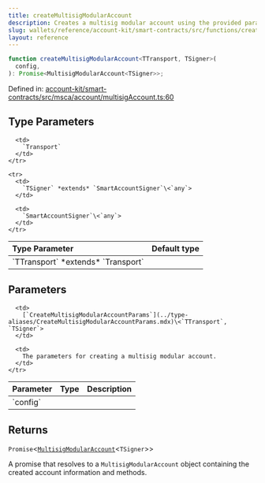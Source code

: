 ```yaml
---
title: createMultisigModularAccount
description: Creates a multisig modular account using the provided parameters, including transport, chain, signer, account address, and other account settings. It configures the account with multiple owners and the specified threshold.
slug: wallets/reference/account-kit/smart-contracts/src/functions/createMultisigModularAccount
layout: reference
---
```


```ts
function createMultisigModularAccount<TTransport, TSigner>(
  config,
): Promise<MultisigModularAccount<TSigner>>;
```

Defined in: [account-kit/smart-contracts/src/msca/account/multisigAccount.ts:60](https://github.com/alchemyplatform/aa-sdk/blob/4987bdd63823427c48ec21401b71fa3cfc2d0675/account-kit/smart-contracts/src/msca/account/multisigAccount.ts#L60)

## Type Parameters

<table>
  <thead>
    <tr>
      <th align="left">Type Parameter</th>
      <th align="left">Default type</th>
    </tr>
  </thead>

  <tbody>
    <tr>
      <td>
        `TTransport` *extends* `Transport`
      </td>

      <td>
        `Transport`
      </td>
    </tr>

    <tr>
      <td>
        `TSigner` *extends* `SmartAccountSigner`\<`any`>
      </td>

      <td>
        `SmartAccountSigner`\<`any`>
      </td>
    </tr>

  </tbody>
</table>

## Parameters

<table>
  <thead>
    <tr>
      <th align="left">Parameter</th>
      <th align="left">Type</th>
      <th align="left">Description</th>
    </tr>
  </thead>

  <tbody>
    <tr>
      <td>
        `config`
      </td>

      <td>
        [`CreateMultisigModularAccountParams`](../type-aliases/CreateMultisigModularAccountParams.mdx)\<`TTransport`, `TSigner`>
      </td>

      <td>
        The parameters for creating a multisig modular account.
      </td>
    </tr>

  </tbody>
</table>

## Returns

`Promise`\<[`MultisigModularAccount`](../type-aliases/MultisigModularAccount.mdx)\<`TSigner`>>

A promise that resolves to a `MultisigModularAccount` object containing the created account information and methods.
